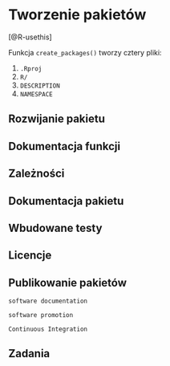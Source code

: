 # Tworzenie pakietów {#tworzenie-pakietow}

[@R-usethis]

<!-- package.skeleton()  Never use this! -->
<!-- usethis::create_package("~/Desktop/mypackage") -->
Funkcja `create_packages()` tworzy cztery pliki:

1. `.Rproj`
2. `R/`
3. `DESCRIPTION`
4. `NAMESPACE`

## Rozwijanie pakietu

<!-- twórz/modyfikuj kod -->
<!-- devtools::load_all() -->
<!-- sprawdź czy działa (unittests)-->
<!-- powtórz -->

## Dokumentacja funkcji

<!-- roxygen2 -->

## Zależności

## Dokumentacja pakietu

<!-- vignettes -->
<!-- usethis::use_vignette("name") -->
<!-- rmarkdown -->
<!-- rstudio helper -->
<!-- pkgdown -->
<!-- readme -->
<!-- news -->

## Wbudowane testy {#wbudowane-testy}

<!-- Unit testing -->
<!-- usethis::use_test() -->
<!-- devtools::test() -->
<!-- devtools::test_coverage() -->
<!-- https://katherinemwood.github.io/post/testthat/ -->
<!-- Automated testing with Travis CI + codecov -->

## Licencje

## Publikowanie pakietów

```block2
software documentation
```

```block2
software promotion
```

```block2
Continuous Integration
```


## Zadania

